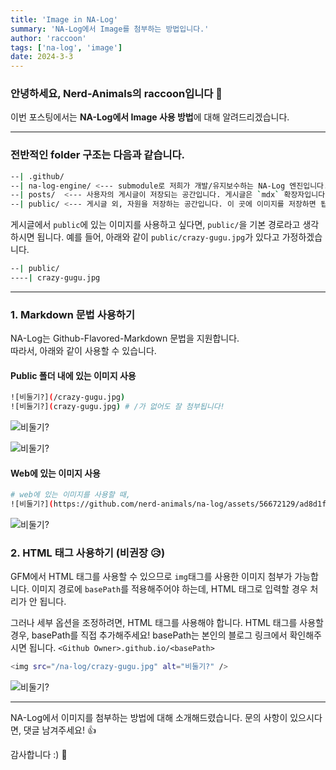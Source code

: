 ```yaml
---
title: 'Image in NA-Log'
summary: 'NA-Log에서 Image를 첨부하는 방법입니다.'
author: 'raccoon'
tags: ['na-log', 'image']
date: 2024-3-3
---
```


### 안녕하세요, Nerd-Animals의 raccoon입니다 🦝

이번 포스팅에서는 **NA-Log에서 Image 사용 방법**에 대해 알려드리겠습니다.

----

### 전반적인 folder 구조는 다음과 같습니다.

```bash
--| .github/
--| na-log-engine/ <--- submodule로 저희가 개발/유지보수하는 NA-Log 엔진입니다.
--| posts/  <--- 사용자의 게시글이 저장되는 공간입니다. 게시글은 `mdx` 확장자입니다.
--| public/ <--- 게시글 외, 자원을 저장하는 공간입니다. 이 곳에 이미지를 저장하면 됩니다.
```

게시글에서 `public`에 있는 이미지를 사용하고 싶다면, `public/`을 기본 경로라고 생각하시면 됩니다.
예를 들어, 아래와 같이 `public/crazy-gugu.jpg`가 있다고 가정하겠습니다.

```bash
--| public/
----| crazy-gugu.jpg
```

---- 

### 1. Markdown 문법 사용하기

NA-Log는 Github-Flavored-Markdown 문법을 지원합니다. \
따라서, 아래와 같이 사용할 수 있습니다. 

#### Public 폴더 내에 있는 이미지 사용
```bash
![비둘기?](/crazy-gugu.jpg)
![비둘기?](crazy-gugu.jpg) # /가 없어도 잘 첨부됩니다!
```

![비둘기?](/crazy-gugu.jpg)

![비둘기?](crazy-gugu.jpg)

#### Web에 있는 이미지 사용
```bash
# web에 있는 이미지를 사용할 때,
![비둘기?](https://github.com/nerd-animals/na-log/assets/56672129/ad8d1f15-9b4e-456f-afc1-bb922faf1e9d)
```
![비둘기?](https://github.com/nerd-animals/na-log/assets/56672129/ad8d1f15-9b4e-456f-afc1-bb922faf1e9d)

### 2. HTML 태그 사용하기 (비권장 😥) 

GFM에서 HTML 태그를 사용할 수 있으므로 `img`태그를 사용한 이미지 첨부가 가능합니다.
이미지 경로에 `basePath`를 적용해주어야 하는데, HTML 태그로 입력할 경우 처리가 안 됩니다.

그러나 세부 옵션을 조정하려면, HTML 태그를 사용해야 합니다.
HTML 태그를 사용할 경우, basePath를 직접 추가해주세요!
basePath는 본인의 블로그 링크에서 확인해주시면 됩니다.
`<Github Owner>.github.io/<basePath>`

```bash
<img src="/na-log/crazy-gugu.jpg" alt="비둘기?" />
```

<img src="/na-log/crazy-gugu.jpg" alt="비둘기?" />

----

NA-Log에서 이미지를 첨부하는 방법에 대해 소개해드렸습니다.
문의 사항이 있으시다면, 댓글 남겨주세요! 👍

감사합니다 :) 🦝